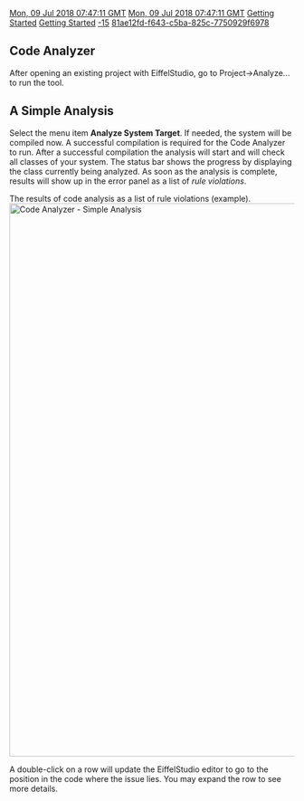 [[Property:modification_date|Mon, 09 Jul 2018 07:47:11 GMT]]
[[Property:publication_date|Mon, 09 Jul 2018 07:47:11 GMT]]
[[Property:title|Getting Started]]
[[Property:link_title|Getting Started]]
[[Property:weight|-15]]
[[Property:uuid|81ae12fd-f643-c5ba-825c-7750929f6978]]
==Code  Analyzer==
After opening an existing project with EiffelStudio, go to Project->Analyze... to run the tool.

== A Simple Analysis ==

Select the menu item '''Analyze System Target'''. If needed, the system will be compiled now. A successful compilation is required for the Code Analyzer to run. After a successful compilation the analysis will start and will check all classes of your system. The status bar shows the progress by displaying the class currently being analyzed. As soon as the analysis is complete, results will show up in the error panel as a list of ''rule violations''.

The results of code analysis as a list of rule violations (example).
[[Image:CA Simple Analysis|center|978px|Code Analyzer - Simple Analysis]]

A double-click on a row will update the EiffelStudio editor to go to the position in the code where the issue lies. You may expand the row to see more details.